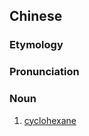 {{also|环己烷}}
==Chinese==
{{zh-forms|s=环己烷|type=12}}
{{wikipedia|lang=zh}}

===Etymology===
{{zh-compound|環|己烷|cyclo-|hexane}}

===Pronunciation===
{{zh-pron
|m=huánjǐwán
|c=waan4 gei2 jyun4,waan4 gei2 jyun4-2
|cat=n
}}

===Noun===
{{zh-noun}}

# {{lb|zh|organic chemistry}} [[cyclohexane]]